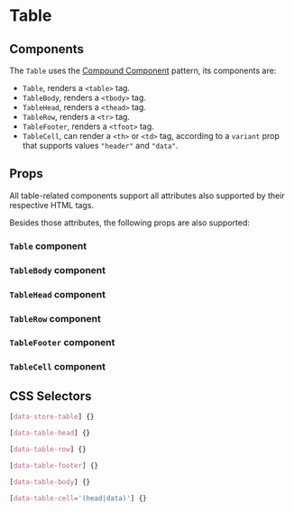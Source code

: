 

# Table

<Canvas>
  <Story id="molecules-table--table" />
</Canvas>

## Components

The `Table` uses the [Compound Component](https://kentcdodds.com/blog/compound-components-with-react-hooks) pattern, its components are:

- `Table`, renders a `<table>` tag.
- `TableBody`, renders a `<tbody>` tag.
- `TableHead`, renders a `<thead>` tag.
- `TableRow`, renders a `<tr>` tag.
- `TableFooter`, renders a `<tfoot>` tag.
- `TableCell`, can render a `<th>` or `<td>` tag, according to a `variant` prop that supports values `"header"` and `"data"`.

## Props

All table-related components support all attributes also supported by their respective HTML tags.

Besides those attributes, the following props are also supported:

### `Table` component

<ArgsTable of={Table} />

### `TableBody` component

<ArgsTable of={TableBody} />

### `TableHead` component

<ArgsTable of={TableHead} />

### `TableRow` component

<ArgsTable of={TableRow} />

### `TableFooter` component

<ArgsTable of={TableFooter} />

### `TableCell` component

<ArgsTable of={TableCell} />

## CSS Selectors

```css
[data-store-table] {}

[data-table-head] {}

[data-table-row] {}

[data-table-footer] {}

[data-table-body] {}

[data-table-cell='(head|data)'] {}
```

